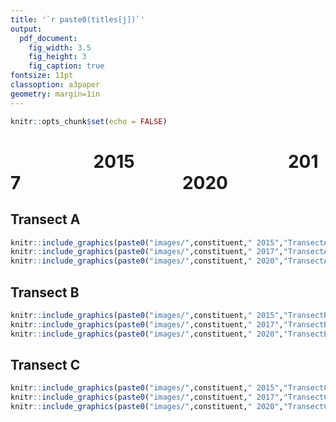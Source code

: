 ```yaml
---
title: '`r paste0(titles[j])`'
output: 
  pdf_document:
    fig_width: 3.5
    fig_height: 3
    fig_caption: true
fontsize: 11pt
classoption: a3paper
geometry: margin=1in
---
```


```r
knitr::opts_chunk$set(echo = FALSE)

```
#                     2015                                     2017                                       2020  

## Transect A

```r
knitr::include_graphics(paste0("images/",constituent," 2015","TransectA.png"))
knitr::include_graphics(paste0("images/",constituent," 2017","TransectA.png"))
knitr::include_graphics(paste0("images/",constituent," 2020","TransectA.png"))

```

## Transect B


```r
knitr::include_graphics(paste0("images/",constituent," 2015","TransectB.png"))
knitr::include_graphics(paste0("images/",constituent," 2017","TransectB.png"))
knitr::include_graphics(paste0("images/",constituent," 2020","TransectB.png"))
```

## Transect C


```r
knitr::include_graphics(paste0("images/",constituent," 2015","TransectC.png"))
knitr::include_graphics(paste0("images/",constituent," 2017","TransectC.png"))
knitr::include_graphics(paste0("images/",constituent," 2020","TransectC.png"))
```